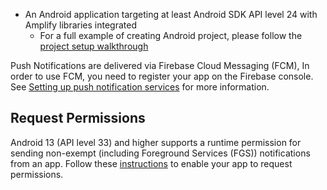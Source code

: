 * An Android application targeting at least Android SDK API level 24 with Amplify libraries integrated
    * For a full example of creating Android project, please follow the [project setup walkthrough](/lib/project-setup/create-application)


Push Notifications are delivered via Firebase Cloud Messaging (FCM), In order to use FCM, you need to register your app on the Firebase console. See [Setting up push notification services](/lib/push-notifications/setup-push-service/) for more information.

## Request Permissions

Android 13 (API level 33) and higher supports a runtime permission for sending non-exempt (including Foreground Services (FGS)) notifications from an app. Follow these [instructions](https://developer.android.com/training/permissions/requesting) to enable your app to request permissions.
